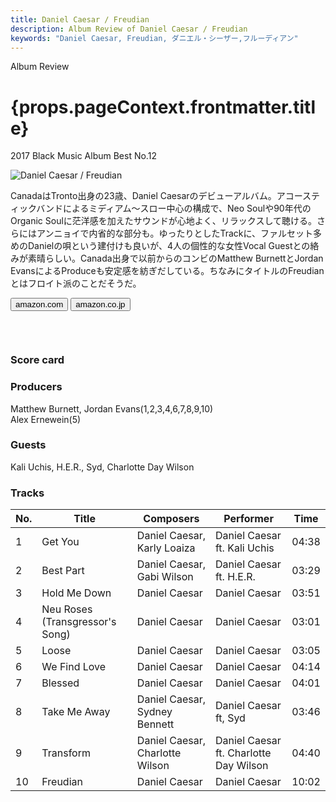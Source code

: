 ```yaml
---
title: Daniel Caesar / Freudian
description: Album Review of Daniel Caesar / Freudian
keywords: "Daniel Caesar, Freudian, ダニエル・シーザー,フルーディアン"
---
```





<p className="largeP">Album Review</p>
<h1 className="h1--no--margin">{props.pageContext.frontmatter.title}</h1>
<p className="largeP">
  <Link to="/best50/2017/">2017 Black Music Album Best No.12</Link>
</p>

<Row  className="image-card-group">
	<Column colMd={3} colLg={4} noGutterMdLeft="">
       <ImageCard>

![Daniel Caesar / Freudian](../../images/cd/danielcaesar1L.jpg)

</ImageCard>
	</Column>
	<Column colMd={4} colLg={8} noGutterMdLeft="">
	<p>
	CanadaはTronto出身の23歳、Daniel Caesarのデビューアルバム。アコースティックバンドによるミディアム～スロー中心の構成で、Neo Soulや90年代のOrganic Soulに茫洋感を加えたサウンドが心地よく、リラックスして聴ける。さらにはアンニョイで内省的な部分も。ゆったりとしたTrackに、ファルセット多めのDanielの唄という建付けも良いが、4人の個性的な女性Vocal Guestとの絡みが素晴らしい。Canada出身で以前からのコンビのMatthew BurnettとJordan EvansによるProduceも安定感を紡ぎだしている。ちなみにタイトルのFreudianとはフロイト派のことだそうだ。
	</p>
	<div>
	  <Button className="button-right-mergin"  href="https://amzn.to/3jckiUC" renderIcon={ArrowUpRight} size='sm' kind='primary'>
      amazon.com
    </Button>
    <Button className="button-right-mergin"  href="https://amzn.to/2Owp5m4" renderIcon={ArrowUpRight} size='sm' kind='secondary'>
      amazon.co.jp
    </Button>
	</div>
	<a href="https://geo.music.apple.com/jp/album/freudian/1265893523?mt=1&app=music&ls=1&at=11lcug" style="display:inline-block;overflow:hidden;background:url(https://linkmaker.itunes.apple.com/ja-jp/lockup.svg?releaseDate=2017-08-25&kind=album&bubble=apple_music&style=mono-black) no-repeat;width:180px;height:45px;"></a>
	</Column>
</Row>
<Row >
	<Column colMd={4} colLg={4} noGutterMdLeft="">
<div>
  <h3>Score card</h3>
	<SliderJS1 value="2" />
  <SliderJS2 value="1" />
	<SliderJS3 value="2" />
  <SliderJS4 value="9" />
</div>
</Column>
<Column colMd={8} colLg={8} noGutterMdLeft="">
<div>
<h3>Producers</h3>
<p>
	Matthew Burnett, Jordan Evans(1,2,3,4,6,7,8,9,10)
	<br/>Alex Ernewein(5)
</p>
<h3>Guests</h3>
<p>
	Kali Uchis, H.E.R., Syd, Charlotte Day Wilson
</p>
</div>
</Column>
</Row>

<h3>Tracks</h3>

| No. | Title                           | Composers                       | Performer                              | Time  |
| --- | ------------------------------- | ------------------------------- | -------------------------------------- | ----- |
| 1   | Get You                         | Daniel Caesar, Karly Loaiza     | Daniel Caesar ft. Kali Uchis           | 04:38 |
| 2   | Best Part                       | Daniel Caesar, Gabi Wilson      | Daniel Caesar ft. H.E.R.               | 03:29 |
| 3   | Hold Me Down                    | Daniel Caesar                   | Daniel Caesar                          | 03:51 |
| 4   | Neu Roses (Transgressor's Song) | Daniel Caesar                   | Daniel Caesar                          | 03:01 |
| 5   | Loose                           | Daniel Caesar                   | Daniel Caesar                          | 03:05 |
| 6   | We Find Love                    | Daniel Caesar                   | Daniel Caesar                          | 04:14 |
| 7   | Blessed                         | Daniel Caesar                   | Daniel Caesar                          | 04:01 |
| 8   | Take Me Away                    | Daniel Caesar, Sydney Bennett   | Daniel Caesar ft, Syd                  | 03:46 |
| 9   | Transform                       | Daniel Caesar, Charlotte Wilson | Daniel Caesar ft. Charlotte Day Wilson | 04:40 |
| 10  | Freudian                        | Daniel Caesar                   | Daniel Caesar                          | 10:02 |
